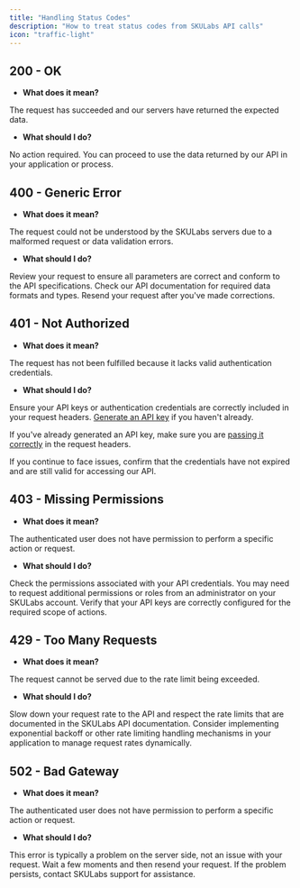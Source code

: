 ```yaml
---
title: "Handling Status Codes"
description: "How to treat status codes from SKULabs API calls"
icon: "traffic-light"
---
```


## 200 - OK

- **What does it mean?**

<Check>The request has succeeded and our servers have returned the expected data.</Check>



- **What should I do?**

No action required. You can proceed to use the data returned by our API in your application or process.

## 400 - Generic Error

- **What does it mean?**

<Warning>The request could not be understood by the SKULabs servers due to a malformed request or data validation errors.</Warning>

- **What should I do?**

Review your request to ensure all parameters are correct and conform to the API specifications. Check our API documentation for required data formats and types. Resend your request after you've made corrections.

## 401 - Not Authorized

- **What does it mean?**

<Warning>The request has not been fulfilled because it lacks valid authentication credentials.</Warning>

- **What should I do?**

Ensure your API keys or authentication credentials are correctly included in your request headers. [Generate an API key](/getting-started/getting-an-api-key) if you haven't already.

If you've already generated an API key, make sure you are [passing it correctly](/getting-started/authentication) in the request headers.

If you continue to face issues, confirm that the credentials have not expired and are still valid for accessing our API.

## 403 - Missing Permissions

- **What does it mean?**

<Warning>The authenticated user does not have permission to perform a specific action or request.</Warning>

- **What should I do?**

Check the permissions associated with your API credentials. You may need to request additional permissions or roles from an administrator on your SKULabs account. Verify that your API keys are correctly configured for the required scope of actions.


## 429 - Too Many Requests

- **What does it mean?**

<Warning>The request cannot be served due to the rate limit being exceeded.</Warning>

- **What should I do?**

Slow down your request rate to the API and respect the rate limits that are documented in the SKULabs API documentation. Consider implementing exponential backoff or other rate limiting handling mechanisms in your application to manage request rates dynamically.

## 502 - Bad Gateway

- **What does it mean?**

<Warning>The authenticated user does not have permission to perform a specific action or request.</Warning>

- **What should I do?**

This error is typically a problem on the server side, not an issue with your request. Wait a few moments and then resend your request. If the problem persists, contact SKULabs support for assistance.